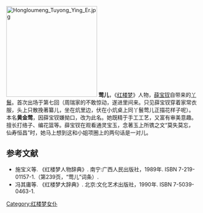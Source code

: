 [[File:Hongloumeng_Tuyong_Ying_Er.jpg|240px]]
'''莺儿'''，《[[红楼梦|红楼梦]]》人物，[[薛宝钗|薛宝钗]]自带来的[[丫鬟|丫鬟]]。首次出场于第七回（周瑞家的不敢惊动，遂进里间来。只见薛宝钗穿着家常衣服，头上只散挽著纂儿，坐在炕里边，伏在小炕桌上同丫鬟莺儿正描花样子呢）。本名'''黄金莺'''，因薛宝钗嫌拗口，改为此名。她既精于手工工艺，又富有审美意趣。擅长打络子、编花篮等。薛宝钗在观看通灵宝玉，念著玉上所镌之文“莫失莫忘，仙寿恒昌”时，她马上想到这和小姐项圈上的两句话是一对儿。

== 参考文献 ==
* 施宝义等. 《红楼梦人物辞典》. 南宁:广西人民出版社，1989年. ISBN 7-219-01157-1.（第239页，“莺儿”词条）.
* 冯其庸等. 《红楼梦大辞典》. 北京:文化艺术出版社，1990年. ISBN 7-5039-0463-1.

{{Fict-char-stub}}
[[Category:红楼梦女仆|Category:红楼梦女仆]]